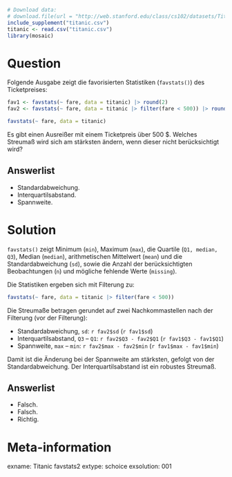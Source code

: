 ```r
# Download data:
# download.file(url = "http://web.stanford.edu/class/cs102/datasets/Titanic.csv", destfile = "titanic.csv" )
include_supplement("titanic.csv")
titanic <- read.csv("titanic.csv")
library(mosaic)
```

Question
========

Folgende Ausgabe zeigt die favorisierten Statistiken (`favstats()`) des Ticketpreises:

```r
fav1 <- favstats(~ fare, data = titanic) |> round(2)
fav2 <- favstats(~ fare, data = titanic |> filter(fare < 500)) |> round(2)
```


```r
favstats(~ fare, data = titanic)
```

Es gibt einen Ausreißer mit einem Ticketpreis über 500 \$.
Welches Streumaß wird sich am stärksten ändern, wenn dieser nicht berücksichtigt wird?

Answerlist
----------
* Standardabweichung.
* Interquartilsabstand.
* Spannweite.


Solution
========

`favstats()` zeigt Minimum (`min`), Maximum (`max`), die Quartile (`Q1, median, Q3`), Median (`median`), arithmetischen Mittelwert (`mean`) und die Standardabweichung (`sd`), sowie die Anzahl der berücksichtigten Beobachtungen (`n`) und mögliche fehlende Werte (`missing`).

Die Statistiken ergeben sich mit Filterung zu:

```r
favstats(~ fare, data = titanic |> filter(fare < 500))
```

Die Streumaße betragen gerundet auf zwei Nachkommastellen nach der Filterung (vor der Filterung): 

- Standardabweichung, `sd`: `r fav2$sd` (`r fav1$sd`)
- Interquartilsabstand, `Q3` -- `Q1`: `r fav2$Q3 - fav2$Q1` (`r fav1$Q3 - fav1$Q1`)
- Spannweite, `max` -- `min`: `r fav2$max - fav2$min` (`r fav1$max - fav1$min`)

Damit ist die Änderung bei der Spannweite am stärksten, gefolgt von der Standardabweichung. Der Interquartilsabstand ist ein robustes Streumaß.

Answerlist
----------
* Falsch.
* Falsch.
* Richtig.



Meta-information
================
exname: Titanic favstats2
extype: schoice
exsolution: 001